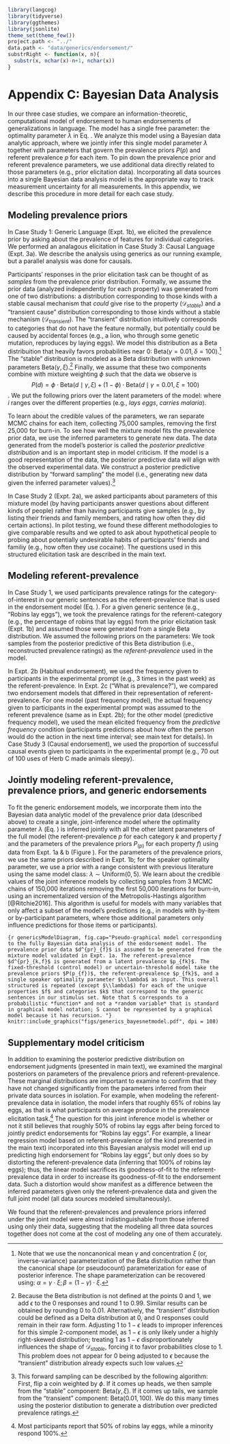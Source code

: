```r
library(langcog)
library(tidyverse)
library(ggthemes)
library(jsonlite)
theme_set(theme_few())
project.path <- "../"
data.path <- "data/generics/endorsement/"
substrRight <- function(x, n){
  substr(x, nchar(x)-n+1, nchar(x))
}
```

# Appendix C: Bayesian Data Analysis

<!-- - add issues with doing BDA on prevalence and cue validity models -->
<!--   - look at scatter plots of MAP estimates of referent prevalence parameters (2 per item) for all 4 models -->
<!--   - look at scatterplots of bootstrapped cue validity with inferred cv from cue validity + prev regression model  -->

<!-- Add scatterplots of inferred parameters from prior or prevalence alone vs. joint inference model -->

In our three case studies, we compare an information-theoretic, computational model of endorsement to human endorsements of generalizations in language. 
The model has a single free parameter: the optimality parameter $\lambda$ in Eq. \ref{eq:S1}.
We analyze this model using a Bayesian data analytic approach, where we jointly infer this single model parameter $\lambda$ together with parameters that govern the prevalence priors $P(p)$ and referent prevalence $p$ for each item.
To pin down the prevalence prior and referent prevalence parameters, we use additional data directly related to those parameters (e.g., prior elicitation data).
Incorporating all data sources into a single Bayesian data analysis model is the appropriate way to track measurement uncertainty for all measurements.
<!-- Other model parameters (governing the prevalence prior $P(p_{fk})$ and the referent-prevalence $P_{fk'}$) are estimated using additional behavioral data (e.g., prior elicitation tasks).  -->
<!-- Througout the paper, we model all sources of data (prevalence prior data, endorsement data) using a single joint-inference Bayesian data analytic model. -->
In this appendix, we describe this procedure in more detail for each case study.

## Modeling prevalence priors

In Case Study 1: Generic Language (Expt. 1b), we elicited the prevalence prior by asking about the prevalence of features for individual categories.
We performed an analagous elicitation in Case Study 3: Causal Language (Expt. 3a).
We describe the analysis using generics as our running example, but a parallel analysis was done for causals.

Participants' responses in the prior elicitation task can be thought of as *samples* from the prevalence prior distribution. 
Formally, we assume the prior data (analyzed independently for each property) was generated from one of two distributions: a distribution corresponding to those kinds with a stable causal mechanism that *could* give rise to the property ($\mathcal{D}_{stable}$) and a "transient cause" distribution corresponding to those kinds without a stable mechanism ($\mathcal{D}_{transient}$).
The "transient" distribution intuitively corresponds to categories that do not have the feature normally, but potentially could be caused by accidental forces (e.g., a lion, who through some genetic mutation, reproduces by laying eggs).
We model this distribution as a Beta distribuition that heavily favors probabilities near 0: $\text{Beta}(\gamma = 0.01, \delta = 100)$.^[
  Note that we use the noncanonical mean $\gamma$ and concentration $\xi$ (or, inverse-variance) parameterization of the Beta distribution rather than the canonical shape (or pseudocount) parameterization for ease of posterior inference. The shape parameterization can be recovered using: $\alpha = \gamma \cdot \xi; \beta = (1 - \gamma) \cdot \xi$.
]
The "stable" distribution is modeled as a Beta distribution with unknown parameters $\text{Beta}(\gamma, \xi)$.^[
Because the Beta distribution is not defined at the points 0 and 1, we add $\epsilon$ to the 0 responses and round 1 to 0.99.
Similar results can be obtained by rounding 0 to 0.01. 
Alternatively, the "transient" distribution could be defined as a Delta distribution at 0, and 0 responses could remain in their raw form.
Adjusting 1 to $1- \epsilon$ leads to improper inferences for this simple 2-component model, as $1 - \epsilon$ is only likely under a highly right-skewed distribution; treating 1 as $1- \epsilon$ disproportionately influences the shape of $\mathcal{D}_{stable}$, forcing it to favor probabilities close to 1.
This problem does not appear for 0 being adjusted to $\epsilon$ because the "transient" distribution already expects such low values.
]
Finally, we assume that these two components combine with mixture weighting $\phi$ such that the data we observe is $$P(d) = \phi\cdot \text{Beta} (d \mid \gamma, \xi) + (1 -  \phi) \cdot \text{Beta}(d \mid \gamma = 0.01, \xi = 100) $$.
We put the following priors over the latent parameters of the model:
\begin{eqnarray*}
\phi_i & \sim & \text{Uniform}(0, 1) \\
\gamma_i & \sim & \text{Uniform}(0, 1) \\
\xi_i & \sim & \text{Uniform}(0, 100)
\end{eqnarray*}
where $i$ ranges over the different properties (e.g., *lays eggs*, *carries malaria*).

To learn about the credible values of the parameters, we ran separate MCMC chains for each item, collecting 75,000 samples, removing the first 25,000 for burn-in.
To see how well the mixture model fits the prevalence prior data, we use the inferred parameters to generate new data.
The data generated from the model's posterior is called the *posterior predictive distribution* and is an important step in model criticism. 
If the model is a good representation of the data, the posterior predictive data will align with the observed experimental data. 
We construct a posterior predictive distribution by "forward sampling" the model (i.e., generating new data given the inferred parameter values).^[
This forward sampling can be described by the following algorithm: First, flip a coin weighted by $\phi$.
If it comes up heads, we then sample from the "stable" component: $\text{Beta}(\gamma, \xi)$.
If it comes up tails, we sample from the "transient" component: $\text{Beta}(0.01, 100)$.
We do this many times using the posterior distibution to generate a distribution over predicted prevalence ratings.
]

In Case Study 2 (Expt. 2a), we asked participants about parameters of this mixture model (by having participants answer questions about different kinds of people) rather than having participants give samples (e.g., by listing their friends and family members, and rating how often they did certain actions).
In pilot testing, we found these different methodologies to give comparable results and we opted to ask about hypothetical people to probing about potentially undesirable habits of participants' friends and familiy (e.g., how often they use cocaine).
The questions used in this structured elicitation task are  described in the main text.

<!-- We made the decision to ask more abstract information about the events to get at participants' abstract beliefs about the property rather than their knowledge of true frequencies.  -->
<!-- As well, by querying about abstract characters, we were able to include items that participants might not otherwise feel comfortable reporting off (e.g., how often their friends smoke marijuana). -->

## Modeling referent-prevalence

In Case Study 1, we used participants prevalence ratings for the category-of-interest in our generic sentences as the referent-prevalence that is used in the endorsement model (Eq. \ref{eq:S1}).
For a given generic sentence (e.g., "Robins lay eggs"), we took the prevalence ratings for the referent-category (e.g., the percentage of robins that lay eggs) from the prior elicitation task (Expt. 1b) and assumed those were generated from a single Beta distribution.
We assumed the following priors on the parameters:
\begin{eqnarray*}
\gamma_i & \sim & \text{Uniform}(0, 1) \\
\xi_i & \sim & \text{Uniform}(0, 100)
\end{eqnarray*}
We took samples from the posterior predictive of this Beta distribution (i.e., reconstructed prevalence ratings) as the *referent-prevalence* used in the model.

In Expt. 2b (Habitual endorsement), we used the frequency given to participants in the experimental prompt (e.g., 3 times in the past week) as the referent-prevalence.
In Expt. 2c ("What is prevalence?"), we compared two endorsement models that differed in their representation of referent-prevalence. For one model (past frequency model), the actual frequency given to participants in the experimental prompt was assumed to the referent prevalence (same as in Expt. 2b); for the other model (predictive frequency model), we used the mean elicited frequency from the *predictive frequency* condition (participants predictions about how often the person would do the action in the next time interval; see main text for details).
In Case Study 3 (Causal endorsement), we used the proportion of successful causal events given to participants in the experimental prompt (e.g., 70 out of 100 uses of Herb C made animals sleepy).

## Jointly modeling referent-prevalence, prevalence priors, and generic endorsements

To fit the generic endorsement models, we incorporate them into the Bayesian data analytic model of the prevalence prior data (described above) to create a single, joint-inference model where the optimality parameter $\lambda$ (Eq. \ref{eq:S1}) is inferred jointly with all the other latent parameters of the full model (the referent-prevalence $p$ for each category $k$ and property $f$ and the parameters of the prevalence priors $P_(p)$ for each property $f$) using data from Expt. 1a \& b (Figure \ref{fig:genericsModelDiagram}).
For the parameters of the prevalence priors, we use the same priors described in Expt. 1b; for the speaker optimality parameter, we use a prior with a range consistent with previous literature using the same model class: $\lambda \sim \text{Uniform}(0,5)$.
We learn about the \emph{a posteriori} credible values of the joint inference models by collecting samples from 3 MCMC chains of 150,000 iterations removing the first 50,000 iterations for burn-in, using an incrementalized version of the Metropolis-Hastings algorithm [@Ritchie2016]. This algorithm is useful for models with many variables that only affect a subset of the model's predictions (e.g., in models with by-item or by-participant parameters, where those additional parameters only influence predictions for those items or participants).

```{r genericsModelDiagram, fig.cap="Pseudo-graphical model corresponding to the fully Bayesian data analysis of the endorsement model. The prevalence prior data $d^{pr}_{f}$ is assumed to be generated from the mixture model validated in Expt. 1a. The referent-prevalence $d^{pr}_{k,f}$ is generated from a latent prevalence $p_{fk}$. The fixed-threshold (control model) or uncertain-threshold model take the prevalence priors $P(p_{f})$, the referent-prevalence $p_{fk}$, and a single speaker optimality parameter $\\lambda$ as input. This overall structured is repeated (except $\\lambda$) for each of the unique properties $f$ and categories $k$ that correspond to the generic sentences in our stimulus set. Note that S corresponds to a probabilistic *function* and not a *random variable* that is standard in graphical model notation; S cannot be represented by a graphical model because it has recursion. "}
knitr::include_graphics("figs/generics_bayesnetmodel.pdf", dpi = 108)
```

## Supplementary model criticism

In addition to examining the posterior predictive distribution on endorsement judgments (presented in main text), we examined the marginal posteriors on parameters of the prevalence priors and referent-prevalence.
These marginal distributions are important to examine to confirm that they have not changed significantly from the parameters inferred from their private data sources in isolation.
For example, when modeling the referent-prevalence data in isolation, the model infers that roughly 65\% of robins lay eggs, as that is what participants on average produce in the prevalence elicitation task.^[
  Most participants report that 50\% of robins lay eggs, while a minority respond 100\%.
]
The question for this joint inference model is whether or not it still believes that roughly 50\% of robins lay eggs after being forced to jointly predict endorsements for "Robins lay eggs".
For example, a linear regression model based on referent-prevalence (of the kind presented in the main text) incorporated into this Bayesian analysis model will end up predicting high endorsement for "Robins lay eggs", but only does so by distorting the referent-prevalence data (inferring that 100\% of robins lay eggs); thus, the linear model sacrifices its goodness-of-fit to the referent-prevalence data in order to increase its goodness-of-fit to the endorsement data. 
Such a distortion would show manifest as a difference between the inferred parameters given only the referent-prevalence data and given the full joint model (all data sources modeled  simultaneously). 










We found that the referent-prevalences and prevalence priors inferred under the joint model were almost indistinguishable from those inferred using only their data, suggesting that the modeling all three data sources together does not come at the cost of modeling any one of them accurately.

